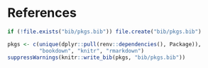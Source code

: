 # References {-}

```r
if (!file.exists("bib/pkgs.bib")) file.create("bib/pkgs.bib")

pkgs <- c(unique(dplyr::pull(renv::dependencies(), Package)),
          "bookdown", "knitr", "rmarkdown")
suppressWarnings(knitr::write_bib(pkgs, "bib/pkgs.bib"))
```

<div id='refs'></div>
